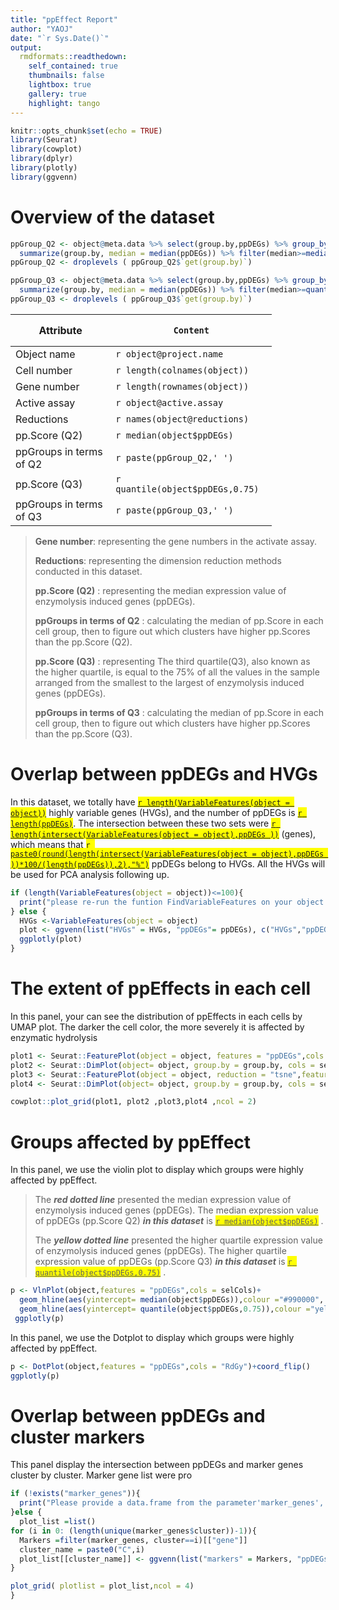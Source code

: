 ```yaml
---
title: "ppEffect Report"
author: "YAOJ"
date: "`r Sys.Date()`"
output:
  rmdformats::readthedown:
    self_contained: true
    thumbnails: false
    lightbox: true
    gallery: true 
    highlight: tango
---
```


```r
knitr::opts_chunk$set(echo = TRUE)
library(Seurat)
library(cowplot)
library(dplyr)
library(plotly)
library(ggvenn)

```

# Overview of the dataset
```r
ppGroup_Q2 <- object@meta.data %>% select(group.by,ppDEGs) %>% group_by(get(group.by)) %>% 
  summarize(group.by, median = median(ppDEGs)) %>% filter(median>=median(object$ppDEGs)) %>% as.data.frame() 
ppGroup_Q2 <- droplevels ( ppGroup_Q2$`get(group.by)`)

ppGroup_Q3 <- object@meta.data %>% select(group.by,ppDEGs) %>% group_by(get(group.by)) %>% 
  summarize(group.by, median = median(ppDEGs)) %>% filter(median>=quantile(object$ppDEGs,0.75)) %>% as.data.frame() 
ppGroup_Q3 <- droplevels ( ppGroup_Q3$`get(group.by)`)
```

+-------------------------+---------------------------------+
|  Attribute              |     Content                     | 
+=========================+=================================+
|  Object name            | `r object@project.name`         |
+-------------------------+---------------------------------+
|  Cell number            | `r length(colnames(object))`    |
+-------------------------+---------------------------------+
|  Gene number            | `r length(rownames(object))`    |
+-------------------------+---------------------------------+
|  Active assay           | `r object@active.assay`         |
+-------------------------+---------------------------------+
|  Reductions             | `r names(object@reductions)`    |
+-------------------------+---------------------------------+
|pp.Score (Q2)            | `r median(object$ppDEGs)`       |
+-------------------------+---------------------------------+
|ppGroups in terms of Q2  | `r paste(ppGroup_Q2,' ')`       |
+-------------------------+---------------------------------+
|pp.Score (Q3)            | `r quantile(object$ppDEGs,0.75)`|
+-------------------------+---------------------------------+
|ppGroups in terms of Q3  | `r paste(ppGroup_Q3,' ')`       |
+-------------------------+---------------------------------+


> **Gene number**: representing the gene numbers in the activate assay.
> 
> **Reductions**: representing the dimension reduction methods conducted in this dataset.
> 
> **pp.Score (Q2)** : representing the median expression value of enzymolysis induced genes (ppDEGs).
> 
> **ppGroups in terms of Q2** : calculating the median of pp.Score in each cell group, then to figure out which clusters have higher pp.Scores than the pp.Score (Q2).
> 
> **pp.Score (Q3)** : representing The third quartile(Q3), also known as the higher quartile, is equal to the 75% of all the values in the sample arranged from the smallest to the largest of enzymolysis induced genes (ppDEGs).
> 
> **ppGroups in terms of Q3** : calculating the median of pp.Score in each cell group, then to figure out which clusters have higher pp.Scores than the pp.Score (Q3).


# Overlap between ppDEGs and HVGs

In this dataset, we totally have <span style="text-decoration: underline;background-color:yellow;">`r length(VariableFeatures(object = object))`</span> highly variable genes (HVGs),
and the number of ppDEGs is <span style="text-decoration: underline;background-color:yellow;">`r length(ppDEGs)`</span>. 
The intersection between these two sets were <span style="text-decoration: underline;background-color:yellow;">`r length(intersect(VariableFeatures(object = object),ppDEGs ))`</span>  (genes),
which means that  <span style="text-decoration: underline;background-color:yellow;">  `r paste0(round(length(intersect(VariableFeatures(object = object),ppDEGs ))*100/(length(ppDEGs)),2),"%")`</span> ppDEGs belong to HVGs. All the HVGs will be used for PCA analysis following up. 


```r
if (length(VariableFeatures(object = object))<=100){
  print("please re-run the funtion FindVariableFeatures on your object first")
} else {
  HVGs <-VariableFeatures(object = object)
  plot <- ggvenn(list("HVGs" = HVGs, "ppDEGs"= ppDEGs), c("HVGs","ppDEGs"),fill_alpha =0.3, fill_color = selCols[1:2])
  ggplotly(plot)
}

```




# The extent of ppEffects in each cell
In this panel, your can see the distribution of ppEffects in each cells by UMAP plot. The darker the cell color, the more severely it is affected by enzymatic hydrolysis



```r
plot1 <- Seurat::FeaturePlot(object = object, features = "ppDEGs",cols =featurePlotCols,pt.size = 0.8 )
plot2 <- Seurat::DimPlot(object= object, group.by = group.by, cols = selCols,reduction = "umap",pt.size = 0.8 )
plot3 <- Seurat::FeaturePlot(object = object, reduction = "tsne",features = "ppDEGs",cols =featurePlotCols,pt.size = 0.8)
plot4 <- Seurat::DimPlot(object= object, group.by = group.by, cols = selCols,reduction = "tsne",pt.size = 0.8)

cowplot::plot_grid(plot1, plot2 ,plot3,plot4 ,ncol = 2)
```



# Groups affected by ppEffect 

In this panel, we use the violin plot to  display which groups were highly affected by ppEffect.

>The ***red dotted line*** presented the median expression value of enzymolysis induced genes (ppDEGs). The median expression value of ppDEGs (pp.Score Q2) ***in this dataset*** is <span style="text-decoration: underline;background-color:yellow;"> `r median(object$ppDEGs)`</span> .
>
>The ***yellow dotted line*** presented the higher quartile expression value of enzymolysis induced genes (ppDEGs). The higher quartile expression value of ppDEGs (pp.Score Q3) ***in this dataset*** is <span style="text-decoration: underline;background-color:yellow;">`r quantile(object$ppDEGs,0.75)`</span> .

```r
p <- VlnPlot(object,features = "ppDEGs",cols = selCols)+
  geom_hline(aes(yintercept= median(object$ppDEGs)),colour ="#990000", linetype ="dashed",size = 1)+
  geom_hline(aes(yintercept= quantile(object$ppDEGs,0.75)),colour ="yellow", linetype ="dashed",size = 1)
 ggplotly(p) 
```


In this panel, we use the Dotplot to display which groups were highly affected by ppEffect. 

```r
p <- DotPlot(object,features = "ppDEGs",cols = "RdGy")+coord_flip()
ggplotly(p)
```


# Overlap between ppDEGs and cluster markers

This panel display the intersection between ppDEGs and marker genes cluster by cluster. Marker gene list were pro 
```r

if (!exists("marker_genes")){
  print("Please provide a data.frame from the parameter'marker_genes', you can produce it by the function FindAllMarkers!")
}else {
  plot_list =list()
for (i in 0: (length(unique(marker_genes$cluster))-1)){
  Markers =filter(marker_genes, cluster==i)[["gene"]]
  cluster_name = paste0("C",i)
  plot_list[[cluster_name]] <- ggvenn(list("markers" = Markers, "ppDEGs"= ppDEGs), c("markers","ppDEGs"),fill_alpha =0.3, fill_color = c("#DCB717","#E2272E"),set_name_size=3,show_percentage=F)+ggtitle(cluster_name) 
}

plot_grid( plotlist = plot_list,ncol = 4)
}

```





